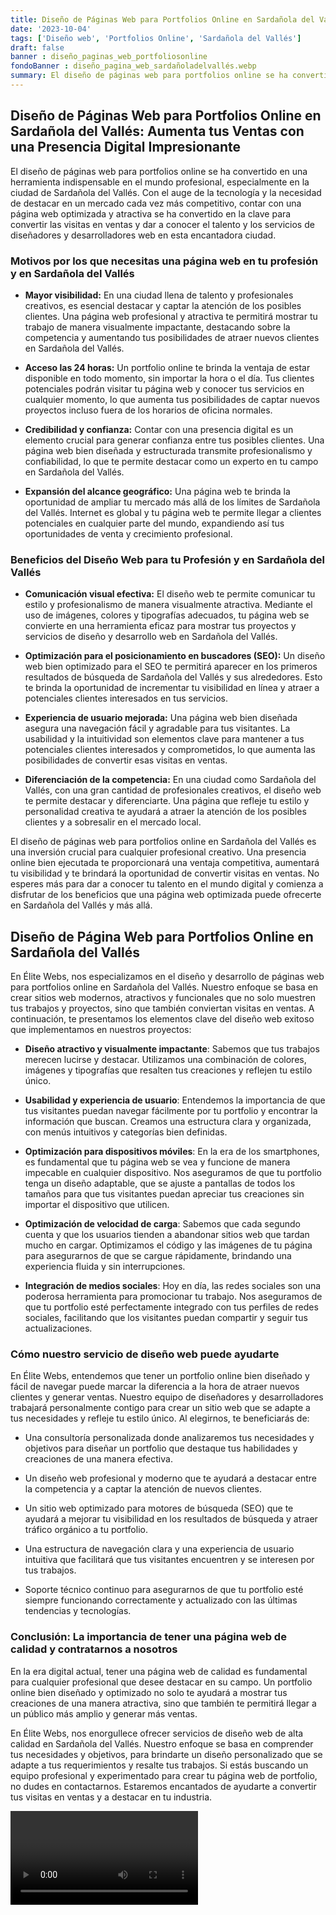 ```yaml
---
title: Diseño de Páginas Web para Portfolios Online en Sardañola del Vallés
date: '2023-10-04'
tags: ['Diseño web', 'Portfolios Online', 'Sardañola del Vallés']
draft: false
banner : diseño_paginas_web_portfoliosonline
fondoBanner : diseño_pagina_web_sardañoladelvallés.webp
summary: El diseño de páginas web para portfolios online se ha convertido en una herramienta indispensable en el mundo profesional, especialmente en la ciudad de Sardañola del Vallés. Con el auge de la tecnología y la necesidad de destacar en un mercado cada vez más competitivo, contar con una página web optimizada y atractiva se ha convertido en la clave para convertir las visitas en ventas y dar a conocer el talento y los servicios de diseñadores y desarrolladores web en esta encantadora ciudad.
---
```


## **Diseño de Páginas Web para Portfolios Online en Sardañola del Vallés: Aumenta tus Ventas con una Presencia Digital Impresionante**

El diseño de páginas web para portfolios online se ha convertido en una herramienta indispensable en el mundo profesional, especialmente en la ciudad de Sardañola del Vallés. Con el auge de la tecnología y la necesidad de destacar en un mercado cada vez más competitivo, contar con una página web optimizada y atractiva se ha convertido en la clave para convertir las visitas en ventas y dar a conocer el talento y los servicios de diseñadores y desarrolladores web en esta encantadora ciudad.

### **Motivos por los que necesitas una página web en tu profesión y en Sardañola del Vallés**
- **Mayor visibilidad:** En una ciudad llena de talento y profesionales creativos, es esencial destacar y captar la atención de los posibles clientes. Una página web profesional y atractiva te permitirá mostrar tu trabajo de manera visualmente impactante, destacando sobre la competencia y aumentando tus posibilidades de atraer nuevos clientes en Sardañola del Vallés.

- **Acceso las 24 horas:** Un portfolio online te brinda la ventaja de estar disponible en todo momento, sin importar la hora o el día. Tus clientes potenciales podrán visitar tu página web y conocer tus servicios en cualquier momento, lo que aumenta tus posibilidades de captar nuevos proyectos incluso fuera de los horarios de oficina normales.

- **Credibilidad y confianza:** Contar con una presencia digital es un elemento crucial para generar confianza entre tus posibles clientes. Una página web bien diseñada y estructurada transmite profesionalismo y confiabilidad, lo que te permite destacar como un experto en tu campo en Sardañola del Vallés.

- **Expansión del alcance geográfico:** Una página web te brinda la oportunidad de ampliar tu mercado más allá de los límites de Sardañola del Vallés. Internet es global y tu página web te permite llegar a clientes potenciales en cualquier parte del mundo, expandiendo así tus oportunidades de venta y crecimiento profesional.

### **Beneficios del Diseño Web para tu Profesión y en Sardañola del Vallés**
- **Comunicación visual efectiva:** El diseño web te permite comunicar tu estilo y profesionalismo de manera visualmente atractiva. Mediante el uso de imágenes, colores y tipografías adecuados, tu página web se convierte en una herramienta eficaz para mostrar tus proyectos y servicios de diseño y desarrollo web en Sardañola del Vallés.

- **Optimización para el posicionamiento en buscadores (SEO):** Un diseño web bien optimizado para el SEO te permitirá aparecer en los primeros resultados de búsqueda de Sardañola del Vallés y sus alrededores. Esto te brinda la oportunidad de incrementar tu visibilidad en línea y atraer a potenciales clientes interesados en tus servicios.

- **Experiencia de usuario mejorada:** Una página web bien diseñada asegura una navegación fácil y agradable para tus visitantes. La usabilidad y la intuitividad son elementos clave para mantener a tus potenciales clientes interesados y comprometidos, lo que aumenta las posibilidades de convertir esas visitas en ventas.

- **Diferenciación de la competencia:** En una ciudad como Sardañola del Vallés, con una gran cantidad de profesionales creativos, el diseño web te permite destacar y diferenciarte. Una página que refleje tu estilo y personalidad creativa te ayudará a atraer la atención de los posibles clientes y a sobresalir en el mercado local.

El diseño de páginas web para portfolios online en Sardañola del Vallés es una inversión crucial para cualquier profesional creativo. Una presencia online bien ejecutada te proporcionará una ventaja competitiva, aumentará tu visibilidad y te brindará la oportunidad de convertir visitas en ventas. No esperes más para dar a conocer tu talento en el mundo digital y comienza a disfrutar de los beneficios que una página web optimizada puede ofrecerte en Sardañola del Vallés y más allá.

<GifSeo />

<Cta />

## Diseño de Página Web para Portfolios Online en Sardañola del Vallés

En Élite Webs, nos especializamos en el diseño y desarrollo de páginas web para portfolios online en Sardañola del Vallés. Nuestro enfoque se basa en crear sitios web modernos, atractivos y funcionales que no solo muestren tus trabajos y proyectos, sino que también conviertan visitas en ventas. A continuación, te presentamos los elementos clave del diseño web exitoso que implementamos en nuestros proyectos:

- **Diseño atractivo y visualmente impactante**: Sabemos que tus trabajos merecen lucirse y destacar. Utilizamos una combinación de colores, imágenes y tipografías que resalten tus creaciones y reflejen tu estilo único.

- **Usabilidad y experiencia de usuario**: Entendemos la importancia de que tus visitantes puedan navegar fácilmente por tu portfolio y encontrar la información que buscan. Creamos una estructura clara y organizada, con menús intuitivos y categorías bien definidas.

- **Optimización para dispositivos móviles**: En la era de los smartphones, es fundamental que tu página web se vea y funcione de manera impecable en cualquier dispositivo. Nos aseguramos de que tu portfolio tenga un diseño adaptable, que se ajuste a pantallas de todos los tamaños para que tus visitantes puedan apreciar tus creaciones sin importar el dispositivo que utilicen.

- **Optimización de velocidad de carga**: Sabemos que cada segundo cuenta y que los usuarios tienden a abandonar sitios web que tardan mucho en cargar. Optimizamos el código y las imágenes de tu página para asegurarnos de que se cargue rápidamente, brindando una experiencia fluida y sin interrupciones.

- **Integración de medios sociales**: Hoy en día, las redes sociales son una poderosa herramienta para promocionar tu trabajo. Nos aseguramos de que tu portfolio esté perfectamente integrado con tus perfiles de redes sociales, facilitando que los visitantes puedan compartir y seguir tus actualizaciones.

### Cómo nuestro servicio de diseño web puede ayudarte

En Élite Webs, entendemos que tener un portfolio online bien diseñado y fácil de navegar puede marcar la diferencia a la hora de atraer nuevos clientes y generar ventas. Nuestro equipo de diseñadores y desarrolladores trabajará personalmente contigo para crear un sitio web que se adapte a tus necesidades y refleje tu estilo único. Al elegirnos, te beneficiarás de:

- Una consultoría personalizada donde analizaremos tus necesidades y objetivos para diseñar un portfolio que destaque tus habilidades y creaciones de una manera efectiva.

- Un diseño web profesional y moderno que te ayudará a destacar entre la competencia y a captar la atención de nuevos clientes.

- Un sitio web optimizado para motores de búsqueda (SEO) que te ayudará a mejorar tu visibilidad en los resultados de búsqueda y atraer tráfico orgánico a tu portfolio.

- Una estructura de navegación clara y una experiencia de usuario intuitiva que facilitará que tus visitantes encuentren y se interesen por tus trabajos.

- Soporte técnico continuo para asegurarnos de que tu portfolio esté siempre funcionando correctamente y actualizado con las últimas tendencias y tecnologías.

### Conclusión: La importancia de tener una página web de calidad y contratarnos a nosotros

En la era digital actual, tener una página web de calidad es fundamental para cualquier profesional que desee destacar en su campo. Un portfolio online bien diseñado y optimizado no solo te ayudará a mostrar tus creaciones de una manera atractiva, sino que también te permitirá llegar a un público más amplio y generar más ventas.

En Élite Webs, nos enorgullece ofrecer servicios de diseño web de alta calidad en Sardañola del Vallés. Nuestro enfoque se basa en comprender tus necesidades y objetivos, para brindarte un diseño personalizado que se adapte a tus requerimientos y resalte tus trabajos. Si estás buscando un equipo profesional y experimentado para crear tu página web de portfolio, no dudes en contactarnos. Estaremos encantados de ayudarte a convertir tus visitas en ventas y a destacar en tu industria.

<Video />

<CtaBot job='Portfolios Online' city='Sardañola del Vallés'/>

<Gmaps query='Sardañola del Vallés+españa+maps' />